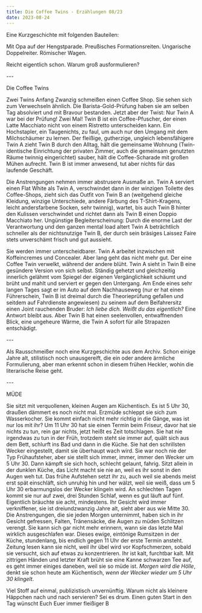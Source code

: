 ```yaml
---
title: Die Coffee Twins - Erzählungen 08/23
date: 2023-08-24
---
```

Eine Kurzgeschichte mit folgenden Bauteilen: 

Mit Opa auf der Hengstparade.
Preußisches Formationsreiten.
Ungarische Doppelreiter.
Römischer Wagen.

Reicht eigentlich schon. Warum groß ausformulieren?

\---

Die Coffee Twins

Zwei Twins Anfang Zwanzig schmeißen einen Coffee Shop. Sie sehen sich zum Verwechseln ähnlich. Die Barista-Gold-Prüfung haben sie am selben Tag absolviert und mit Bravour bestanden. Jetzt aber der Twist: Nur Twin A war bei der Prüfung! Zwei Mal! Twin B ist ein Coffee-Pfuscher, der einen Latte Macchiato nicht von einem Ristretto unterscheiden kann. Ein Hochstapler, ein Taugenichts, zu faul, um auch nur den Umgang mit dem Milchschäumer zu lernen. Der fleißige, gutherzige, ungleich lebensfähigere Twin A zieht Twin B durch den Alltag, hält die gemeinsame Wohnung (Twin-identische Einrichtung der privaten Zimmer, auch die gemeinsam genutzten Räume twinnig eingerichtet) sauber, hält die Coffee-Scharade mit großen Mühen aufrecht. Twin B ist immer anwesend, tut aber nichts für das laufende Geschäft. 

Die Anstrengungen nehmen immer abstrusere Ausmaße an. Twin A serviert einen Flat White als Twin A, verschwindet dann in der winzigen Toilette des Coffee-Shops, zieht sich das Outfit von Twin B an (weitgehend gleiche Kleidung, winzige Unterschiede, andere Färbung des T-Shirt-Kragens, leicht andersfarbene Socken, sehr twinnig), wartet, bis auch Twin B hinter den Kulissen verschwindet und richtet dann als Twin B einen Doppio Macchiato her. Ungünstige Begleiterscheinung: Durch die enorme Last der Verantwortung und den ganzen mental load altert Twin A beträchtlich schneller als der nichtsnutzige Twin B, der durch sein bräsiges Laissez Faire stets unverschämt frisch und gut aussieht. 

Sie werden immer unterscheidbarer. Twin A arbeitet inzwischen mit Koffeincremes und Concealer. Aber lang geht das nicht mehr gut. Der eine Coffee Twin verwelkt, während der andere blüht. Twin A sieht in Twin B eine gesündere Version von sich selbst. Ständig gehetzt und gleichzeitig innerlich gelähmt vom Spiegel der eigenen Vergänglichkeit schäumt und brüht und mahlt und serviert er gegen den Untergang. Am Ende eines sehr langen Tages sagt er im Auto auf dem Nachhauseweg (nur er hat einen Führerschein, Twin B ist dreimal durch die Theorieprüfung gefallen und seitdem auf Fahrdienste angewiesen) zu seinem auf dem Beifahrersitz einen Joint rauchenden Bruder: *Ich liebe dich. Weißt du das eigentlich?* Eine Antwort bleibt aus. Aber Twin B hat einen seelenvollen, entwaffnenden Blick, eine ungeheure Wärme, die Twin A sofort für alle Strapazen entschädigt.

\---

Als Rausschmeißer noch eine Kurzgeschichte aus dem Archiv. Schon einige Jahre alt, stilistisch noch unausgereift, die ein oder andere ärmliche Formulierung, aber man erkennt schon in diesem frühen Heckler, wohin die literarische Reise geht. 

\---

MÜDE

Sie sitzt mit verquollenen, kleinen Augen am Küchentisch. Es ist 5 Uhr 30, draußen dämmert es noch nicht mal. Erzmüde schleppt sie sich zum Wasserkocher. Sie kommt einfach nicht mehr richtig in die Gänge, was ist nur los mit ihr? Um 11 Uhr 30 hat sie einen Termin beim Friseur, davor hat sie nichts zu tun, rein gar nichts, jetzt heißt es Zeit totschlagen. Sie hat nie irgendwas zu tun in der Früh, trotzdem steht sie immer auf, quält sich aus dem Bett, schlurft ins Bad und dann in die Küche. Sie hat den schrillsten Wecker eingestellt, damit sie überhaupt wach wird. Sie war noch nie der Typ Frühaufsteher, aber sie stellt sich immer, immer, immer den Wecker um 5 Uhr 30. Dann kämpft sie sich hoch, schlecht gelaunt, fahrig. Sitzt allein in der dunklen Küche, das Licht macht sie nie an, weil es ihr sonst in den Augen weh tut. Das frühe Aufstehen setzt ihr zu, auch weil sie abends meist erst spät einschläft, sich unruhig hin und her wälzt, weil sie weiß, dass um 5 Uhr 30 erbarmungslos der Wecker klingeln wird. An schlechten Tagen kommt sie nur auf zwei, drei Stunden Schlaf, wenn es gut läuft auf fünf. Eigentlich bräuchte sie acht, mindestens. Ihr Gesicht wird immer verkniffener, sie ist dreiundzwanzig Jahre alt, sieht aber aus wie Mitte 30. Die Anstrengungen, die sie jeden Morgen unternimmt, haben sich in ihr Gesicht gefressen, Falten, Tränensäcke, die Augen zu müden Schlitzen verengt. Sie kann sich gar nicht mehr erinnern, wann sie das letzte Mal wirklich ausgeschlafen war. Dieses ewige, eintönige Rumsitzen in der Küche, stundenlang, bis endlich gegen 11 Uhr der erste Termin ansteht. Zeitung lesen kann sie nicht, weil ihr übel wird vor Kopfschmerzen, sobald sie versucht, sich auf etwas zu konzentrieren. Ihr ist kalt, furchtbar kalt. Mit zittrigen Händen und letzter Kraft brüht sie eine Kanne schwarzen Tee auf, es geht immer einiges daneben, weil sie so müde ist. *Morgen wird die Hölle*, denkt sie schon heute am Küchentisch, *wenn der Wecker wieder um 5 Uhr 30 klingelt*.

Viel Stoff auf einmal, publizistisch unvernünftig. Warum nicht als kleinere Häppchen nach und nach servieren? Sei es drum. Einen guten Start in den Tag wünscht Euch Euer immer fleißiger B